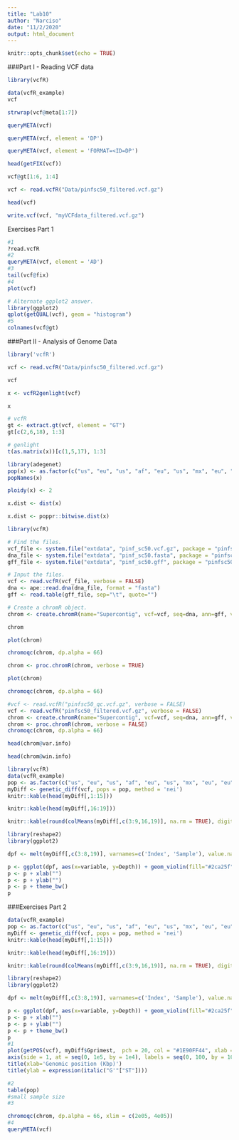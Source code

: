 ```yaml
---
title: "Lab10"
author: "Narciso"
date: "11/2/2020"
output: html_document
---
```


```r
knitr::opts_chunk$set(echo = TRUE)
```
###Part I - Reading VCF data
```r
library(vcfR)

data(vcfR_example)
vcf

strwrap(vcf@meta[1:7])

queryMETA(vcf)

queryMETA(vcf, element = 'DP')

queryMETA(vcf, element = 'FORMAT=<ID=DP')

head(getFIX(vcf))

vcf@gt[1:6, 1:4]

vcf <- read.vcfR("Data/pinfsc50_filtered.vcf.gz")

head(vcf)

write.vcf(vcf, "myVCFdata_filtered.vcf.gz")

```
Exercises Part 1
```r
#1
?read.vcfR
#2
queryMETA(vcf, element = 'AD')
#3
tail(vcf@fix)
#4
plot(vcf)

# Alternate ggplot2 answer.
library(ggplot2)
qplot(getQUAL(vcf), geom = "histogram")
#5
colnames(vcf@gt)
```

###Part II - Analysis of Genome Data
```r

library('vcfR')

vcf <- read.vcfR("Data/pinfsc50_filtered.vcf.gz")

vcf

x <- vcfR2genlight(vcf)

x

# vcfR
gt <- extract.gt(vcf, element = "GT")
gt[c(2,6,18), 1:3]

# genlight
t(as.matrix(x))[c(1,5,17), 1:3]

library(adegenet)
pop(x) <- as.factor(c("us", "eu", "us", "af", "eu", "us", "mx", "eu", "eu", "sa", "mx", "sa", "us", "sa", "Pmir", "us", "eu", "eu"))
popNames(x)

ploidy(x) <- 2

x.dist <- dist(x)

x.dist <- poppr::bitwise.dist(x)

library(vcfR)

# Find the files.
vcf_file <- system.file("extdata", "pinf_sc50.vcf.gz", package = "pinfsc50")
dna_file <- system.file("extdata", "pinf_sc50.fasta", package = "pinfsc50")
gff_file <- system.file("extdata", "pinf_sc50.gff", package = "pinfsc50")

# Input the files.
vcf <- read.vcfR(vcf_file, verbose = FALSE)
dna <- ape::read.dna(dna_file, format = "fasta")
gff <- read.table(gff_file, sep="\t", quote="")

# Create a chromR object.
chrom <- create.chromR(name="Supercontig", vcf=vcf, seq=dna, ann=gff, verbose=TRUE)

chrom

plot(chrom)

chromoqc(chrom, dp.alpha = 66)

chrom <- proc.chromR(chrom, verbose = TRUE)

plot(chrom)

chromoqc(chrom, dp.alpha = 66)

#vcf <- read.vcfR("pinfsc50_qc.vcf.gz", verbose = FALSE)
vcf <- read.vcfR("pinfsc50_filtered.vcf.gz", verbose = FALSE)
chrom <- create.chromR(name="Supercontig", vcf=vcf, seq=dna, ann=gff, verbose=FALSE)
chrom <- proc.chromR(chrom, verbose = FALSE)
chromoqc(chrom, dp.alpha = 66)

head(chrom@var.info)

head(chrom@win.info)

library(vcfR)
data(vcfR_example)
pop <- as.factor(c("us", "eu", "us", "af", "eu", "us", "mx", "eu", "eu", "sa", "mx", "sa", "us", "sa", "Pmir", "us", "eu", "eu"))
myDiff <- genetic_diff(vcf, pops = pop, method = 'nei')
knitr::kable(head(myDiff[,1:15]))

knitr::kable(head(myDiff[,16:19]))

knitr::kable(round(colMeans(myDiff[,c(3:9,16,19)], na.rm = TRUE), digits = 3))

library(reshape2)
library(ggplot2)

dpf <- melt(myDiff[,c(3:8,19)], varnames=c('Index', 'Sample'), value.name = 'Depth', na.rm=TRUE)

p <- ggplot(dpf, aes(x=variable, y=Depth)) + geom_violin(fill="#2ca25f", adjust = 1.2)
p <- p + xlab("")
p <- p + ylab("")
p <- p + theme_bw()
p

```
###Exercises Part 2
```r
data(vcfR_example)
pop <- as.factor(c("us", "eu", "us", "af", "eu", "us", "mx", "eu", "eu", "sa", "mx", "sa", "us", "sa", "Pmir", "us", "eu", "eu"))
myDiff <- genetic_diff(vcf, pops = pop, method = 'nei')
knitr::kable(head(myDiff[,1:15]))

knitr::kable(head(myDiff[,16:19]))

knitr::kable(round(colMeans(myDiff[,c(3:9,16,19)], na.rm = TRUE), digits = 3))

library(reshape2)
library(ggplot2)

dpf <- melt(myDiff[,c(3:8,19)], varnames=c('Index', 'Sample'), value.name = 'Depth', na.rm=TRUE)

p <- ggplot(dpf, aes(x=variable, y=Depth)) + geom_violin(fill="#2ca25f", adjust = 1.2)
p <- p + xlab("")
p <- p + ylab("")
p <- p + theme_bw()
p
#1
plot(getPOS(vcf), myDiff$Gprimest,  pch = 20, col = "#1E90FF44", xlab = "", ylab = "", ylim = c(0, 1), xaxt = "n")
axis(side = 1, at = seq(0, 1e5, by = 1e4), labels = seq(0, 100, by = 10))
title(xlab='Genomic position (Kbp)')
title(ylab = expression(italic("G'"["ST"])))

#2
table(pop)
#small sample size
#3

chromoqc(chrom, dp.alpha = 66, xlim = c(2e05, 4e05))
#4
queryMETA(vcf)

```

